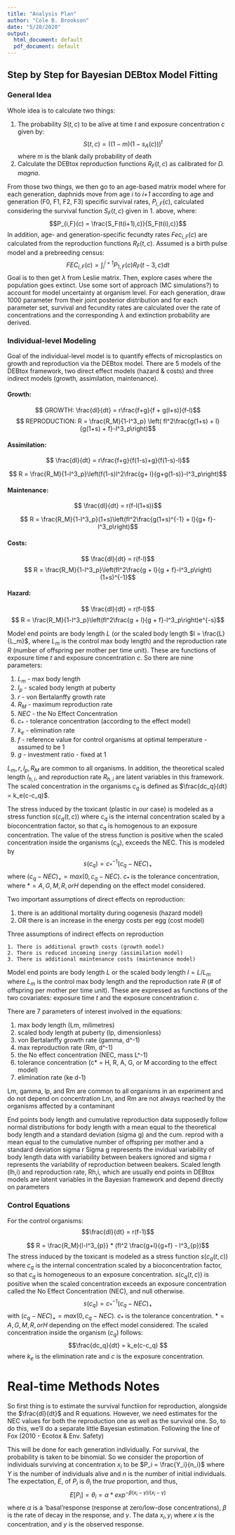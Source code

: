 ```yaml
---
title: "Analysis Plan"
author: "Cole B. Brookson"
date: "5/20/2020"
output:
  html_document: default
  pdf_document: default
---
```

## Step by Step for Bayesian DEBtox Model Fitting

### General Idea

Whole idea is to calculate two things: 

1. The probability $S(t,c)$ to be alive at time $t$ and exposure concentration $c$ given by:
$$ S(t,c) = ((1-m)(1-s_A(c)))^t$$ 
where $m$ is the blank daily probability of death 
2. Calculate the DEBtox reproduction functions $R_F(t,c)$ as calibrated for *D. magna*. 

From those two things, we then go to an age-based matrix model where for each generation, daphnids move from age *i* to *i+1* according to age and generation (F0, F1, F2, F3) specific survival rates, $P_{i,F}(c)$, calculated considering the survival function $S_{F}(t,c)$ given in 1. above, where: 
$$P_{i,F}(c) = \frac{S_F(t(i+1),c)}{S_F(t(i),c)}$$
In addition, age- and generation-specific fecundty rates $Fec_{i,F}(c)$ are calculated from the reproduction functions $R_F(t,c)$. Assumed is a birth pulse model and a prebreeding census:
$$FEC_{i,F}(c) = \int_{i}^{i+1}P_{1,F}(c)R_F(t-3,c)dt $$
Goal is to then get $\lambda$ from Leslie matrix. Then, explore cases where the population goes extinct. Use some sort of approach (MC simulations?) to account for model uncertainty at organism level. For each generation, draw 1000 parameter from their joint posterior distribution and for each parameter set, survival and fecundity rates are calculated over the rate of concentrations and the corresponding $\lambda$ and extinction probability are derived.

### Individual-level Modeling

Goal of the individual-level model is to quantify effects of microplastics on growth and reproduction via the DEBtox model. There are 5 models of the DEBtox framework, two direct effect models (hazard & costs) and three indirect models (growth, assimilation, maintenance).

#### Growth:
$$ GROWTH: \frac{dl}{dt} = r\frac{f+g}{f + g(l+s)}(f-l)$$
$$ REPRODUCTION: R = \frac{R_M}{1-l^3_p} \left( fl^2\frac{g(1+s) + l}{g(1+s) + f}-l^3_p\right)$$

#### Assimilation:
$$ \frac{dl}{dt} = r\frac{f+g}{f(1-s)+g}(f(1-s)-l)$$

$$ R = \frac{R_M}{1-l^3_p}\left(f(1-s)l^2\frac{g+ l}{g+g(1-s)}-l^3_p\right)$$

#### Maintenance:
$$ \frac{dl}{dt} = r(f-l(1+s))$$

$$ R = \frac{R_M}{1-l^3_p}(1+s)\left(fl^2\frac{g(1+s)^{-1} + l}{g+ f}-l^3_p\right)$$

#### Costs:
$$ \frac{dl}{dt} = r(f-l)$$
$$ R = \frac{R_M}{1-l^3_p}\left(fl^2\frac{g + l}{g + f}-l^3_p\right)(1+s)^{-1}$$

#### Hazard:
$$ \frac{dl}{dt} = r(f-l)$$
$$ R = \frac{R_M}{1-l^3_p}\left(fl^2\frac{g + l}{g + f}-l^3_p\right)e^{-s}$$

Model end points are body length $L$ (or the scaled body length $l = \frac{L}{L_m}$, where $L_m$ is the control max body length) and the reproduction rate $R$ (number of offspring per mother per time unit). These are functions of exposure time $t$ and exposure concentration $c$. So there are nine parameters:

1. $L_m$ - max body length
2. $l_p$ - scaled body length at puberty
3. $r$ - von Bertalanffy growth rate
4. $R_M$ - maximum reproduction rate 
5. $NEC$ - the No Effect Concentration
6. $c_*$ - tolerance concentration (according to the effect model)
7. $k_e$ - elimination rate
8. $f$ - reference value for control organisms at optimal temperature - assumed to be 1
9. $g$ - investment ratio - fixed at 1

$L_m, r, l_p, R_M$ are common to all organisms. In addition, the theoretical scaled length $l_{h,i}$, and reproduction rate $R_{h,i}$ are latent variables in this framework. The scaled concentration in the organisms $c_{q}$ is defined as $\frac{dc_q}{dt} = k_e(c-c_q)$. 

The stress induced by the toxicant (plastic in our case) is modeled as a stress function $s(c_q(t,c))$ where $c_q$ is the internal concentration scaled by a bioconcentration factor, so that $c_q$ is homogenous to an exposure concentration. The value of the stress function is positive when the scaled concentration inside the organisms ($c_q$), exceeds the NEC. This is modeled by 
$$s(c_q) = c^{-1}_* (c_q - NEC)_+$$ where $(c_q-NEC)_+ = max(0, c_q - NEC)$. $c_*$ is the tolerance concentration, where $* = A, G, M, R, or H$ depending on the effect model considered. 

Two important assumptions of direct effects on reproduction:

1. there is an additional mortality during oogenesis (hazard model)
2. OR there is an increase in the energy costs per egg (cost model)

Three assumptions of indirect effects on reproduction

    1. There is additional growth costs (growth model)
    2. There is reduced incoming inergy (assimilation model)
    3. There is additional maintenance costs (maintenance model)

Model end points are body length $L$ or the scaled body length $l = L/L_m$ where $L_m$ is the control max body length and the reproduction rate $R$ (# of offspring per mother per time unit). These are expressed as functions of the two covariates: exposure time $t$ and the exposure concentration $c$. 

There are 7 parameters of interest involved in the equations:

1. max body length (Lm, milimetres)
2. scaled body length at puberty (lp, dimensionless)
3. von Bertalanffy growth rate (gamma, d^-1)
4. max reproduction rate (Rm,   d^-1)
5. the No effect concentration (NEC, mass L^-1)
6. tolerance concentration (c* = H, R, A, G, or M according to the effect model)
7. elimination rate (ke d-1)

Lm, gamma, lp, and Rm are common to all organisms in an experiment and do not depend on concentration
Lm, and Rm are not always reached by the organisms affected by a contaminant

End points body length and cumulative reproduction data supposedly follow normal distributions
for body length with a mean equal to the theoretical body length and a standard deviation (sigma g)
and the cum. reprod with a mean equal to the cumulative number of offspring per mother and a standard deviation sigma r
Sigma g represents the invidual variability of body length data with variability between beakers ignored
and sigma r represents the variability of reproduction between beakers. Scaled length (lh,i) and reproduction rate, Rh,i, 
which are usually end points in DEBtox models are latent variables in the Bayesian framework and depend directly on parameters

### Control Equations

For the control organisms:
$$\frac{dl}{dt} = r(f-1)$$

$$ R = \frac{R_M}{l-l^3_{p}} * (fl^2 \frac{g+l}{g+f} - l^3_{p})$$
The stress induced by the toxicant is modeled as a stress function $s(c_q(t,c))$ where $c_q$ is the internal concentration scaled by a bioconcentration factor, so that $c_q$ is homogeneous to an exposure concentration. $s(c_q(t,c))$ is positive when the scaled concentration exceeds an exposure concentration called the No Effect Concentration (NEC), and null otherwise. 
$$s(c_q) = c^{-1}_*(c_q - NEC)_+$$
with $(c_q-NEC)_+ = max(0, c_q-NEC)$. $c_*$ is the tolerance concentration. $* = A, G, M, R, or H$ depending on the effect model considered. The scaled concentration inside the organism ($c_q$) follows:
$$\frac{dc_q}{dt} = k_e(c-c_q) $$
where $k_e$ is the elimination rate and $c$ is the exposure concentration. 

# Real-time Methods Notes

So first thing is to estimate the survival functiion for reproduction, alongside the $\frac{dl}{dt}$ and R equations. However, we need estimates for the NEC values for both the reproduction one as well as the survival one. So, to do this, we'll do a separate little Bayesian estimation. Following the line of Fox (2010 - Ecotox & Env. Safety)

This will be done for each generation individually. For survival, the probability is taken to be binomial. So we consider the proportion of individuals surviving at concentration $x_i$ to be $P_i = \frac{Y_i}{n_i}$ where $Y$ is the number of individuals alive and $n$ is the number of initial individuals. The expectation, $E$, of $P_i$ is $\theta_i$ the *true* proportion, and thus, $$E[P_i] = \theta_i = \alpha*exp^{-\beta(x_i - \gamma)I(x_i - \gamma)}$$
where $\alpha$ is a 'basal'response (response at zero/low-dose concentrations), $\beta$ is the rate of decay in the response, and $\gamma$. The data ${x_i, y_i}$ where $x$ is the concentration, and $y$ is the observed response. 


 









